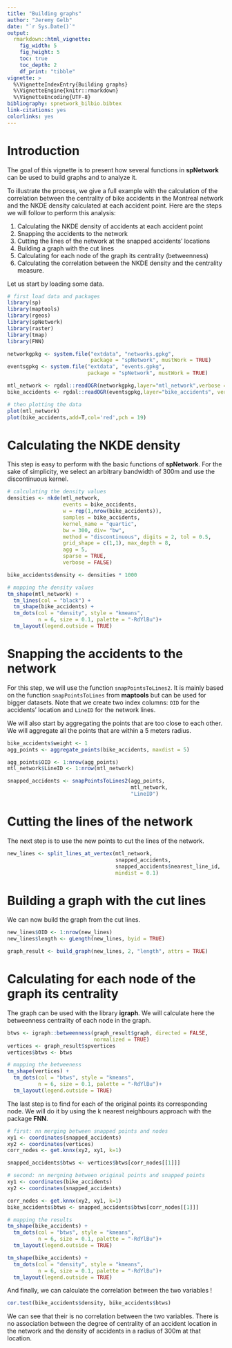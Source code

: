 ```yaml
---
title: "Building graphs"
author: "Jeremy Gelb"
date: "`r Sys.Date()`"
output:
  rmarkdown::html_vignette:
    fig_width: 5
    fig_height: 5
    toc: true
    toc_depth: 2
    df_print: "tibble"
vignette: >
  %\VignetteIndexEntry{Building graphs}
  %\VignetteEngine{knitr::rmarkdown}
  %\VignetteEncoding{UTF-8}
bibliography: spnetwork_bilbio.bibtex
link-citations: yes
colorlinks: yes
---
```


# Introduction

The goal of this vignette is to present how several functions in **spNetwork** can be used to build graphs and to analyze it. 

To illustrate the process, we give a full example with the calculation of the correlation between the centrality of bike accidents in the Montreal network and the NKDE density calculated at each accident point. Here are the steps we will follow to perform this analysis: 

1. Calculating the NKDE density of accidents at each accident point
2. Snapping the accidents to the network
3. Cutting the lines of the network at the snapped accidents' locations
4. Building a graph with the cut lines
5. Calculating for each node of the graph its centrality (betweenness)
6. Calculating the correlation between the NKDE density and the centrality measure.

Let us start by loading some data.

```r
# first load data and packages
library(sp)
library(maptools)
library(rgeos)
library(spNetwork)
library(raster)
library(tmap)
library(FNN)

networkgpkg <- system.file("extdata", "networks.gpkg",
                           package = "spNetwork", mustWork = TRUE)
eventsgpkg <- system.file("extdata", "events.gpkg",
                          package = "spNetwork", mustWork = TRUE)

mtl_network <- rgdal::readOGR(networkgpkg,layer="mtl_network",verbose = FALSE)
bike_accidents <- rgdal::readOGR(eventsgpkg,layer="bike_accidents", verbose = FALSE)

# then plotting the data
plot(mtl_network)
plot(bike_accidents,add=T,col='red',pch = 19)
```

# Calculating the NKDE density

This step is easy to perform with the basic functions of **spNetwork**. For the sake of simplicity, we select an arbitrary bandwidth of 300m and use the discontinuous kernel.

```r
# calculating the density values
densities <- nkde(mtl_network, 
                  events = bike_accidents,
                  w = rep(1,nrow(bike_accidents)),
                  samples = bike_accidents,
                  kernel_name = "quartic",
                  bw = 300, div= "bw", 
                  method = "discontinuous", digits = 2, tol = 0.5,
                  grid_shape = c(1,1), max_depth = 8,
                  agg = 5,
                  sparse = TRUE,
                  verbose = FALSE)

bike_accidents$density <- densities * 1000

# mapping the density values
tm_shape(mtl_network) + 
  tm_lines(col = "black") +
  tm_shape(bike_accidents) + 
  tm_dots(col = "density", style = "kmeans",
          n = 6, size = 0.1, palette = "-RdYlBu")+
  tm_layout(legend.outside = TRUE) 
```

# Snapping the accidents to the network

For this step, we will use the function `snapPointsToLines2`. It is mainly based on the function `snapPointsToLines` from **maptools** but can be used for bigger datasets. Note that we create two index columns: `OID` for the accidents' location and `LineID` for the network lines.

We will also start by aggregating the points that are too close to each other. We will aggregate all the points that are within a 5 meters radius.

```r
bike_accidents$weight <- 1
agg_points <- aggregate_points(bike_accidents, maxdist = 5)

agg_points$OID <- 1:nrow(agg_points)
mtl_network$LineID <- 1:nrow(mtl_network)

snapped_accidents <- snapPointsToLines2(agg_points, 
                                        mtl_network,
                                        "LineID")
```

# Cutting the lines of the network

The next step is to use the new points to cut the lines of the network.

```r
new_lines <- split_lines_at_vertex(mtl_network, 
                                   snapped_accidents,
                                   snapped_accidents$nearest_line_id,
                                   mindist = 0.1)
```

# Building a graph with the cut lines

We can now build the graph from the cut lines.

```r
new_lines$OID <- 1:nrow(new_lines)
new_lines$length <- gLength(new_lines, byid = TRUE)

graph_result <- build_graph(new_lines, 2, "length", attrs = TRUE)
```

# Calculating for each node of the graph its centrality

The graph can be used with the library **igraph**. We will calculate here the betweenness centrality of each node in the graph.

```r
btws <- igraph::betweenness(graph_result$graph, directed = FALSE,
                            normalized = TRUE)
vertices <- graph_result$spvertices
vertices$btws <- btws

# mapping the betweeness
tm_shape(vertices) + 
  tm_dots(col = "btws", style = "kmeans",
          n = 6, size = 0.1, palette = "-RdYlBu")+
  tm_layout(legend.outside = TRUE) 

```

The last step is to find for each of the original points its corresponding node. We will do it by using the k nearest neighbours approach with the package **FNN**.

```r

# first: nn merging between snapped points and nodes
xy1 <- coordinates(snapped_accidents)
xy2 <- coordinates(vertices)
corr_nodes <- get.knnx(xy2, xy1, k=1)

snapped_accidents$btws <- vertices$btws[corr_nodes[[1]]]

# second: nn mergning between original points and snapped points
xy1 <- coordinates(bike_accidents)
xy2 <- coordinates(snapped_accidents)

corr_nodes <- get.knnx(xy2, xy1, k=1)
bike_accidents$btws <- snapped_accidents$btws[corr_nodes[[1]]]

# mapping the results
tm_shape(bike_accidents) + 
  tm_dots(col = "btws", style = "kmeans",
          n = 6, size = 0.1, palette = "-RdYlBu")+
  tm_layout(legend.outside = TRUE)

tm_shape(bike_accidents) + 
  tm_dots(col = "density", style = "kmeans",
          n = 6, size = 0.1, palette = "-RdYlBu")+
  tm_layout(legend.outside = TRUE) 
```

And finally, we can calculate the correlation between the two variables !

```r
cor.test(bike_accidents$density, bike_accidents$btws)
```

We can see that their is no correlation between the two variables. There is no association between the degree of centrality of an accident location in the network and the density of accidents in a radius of 300m at that location.
